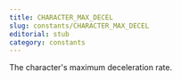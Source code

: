 ```yaml
---
title: CHARACTER_MAX_DECEL
slug: constants/CHARACTER_MAX_DECEL
editorial: stub
category: constants
---
```


<LSLConstant
	name="CHARACTER_MAX_DECEL"
	type="integer"
	value="9"
/>

The character's maximum deceleration rate.

